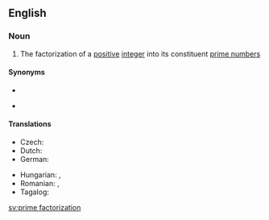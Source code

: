 ==English==
{{wikipedia|Integer factorization}}

===Noun===
{{en-noun|head=[[prime]] [[factorization]]}}

# {{lb|en|mathematics}} The factorization of a [[positive]] [[integer]] into its constituent [[prime number]]s

====Synonyms====
* {{l|en|integer factorization}}
* {{l|en|prime decomposition}} {{qualifier|rare}}

====Translations====
{{trans-top|factorization of a positive integer}}
* Czech: {{t|cs|prvočíselný rozklad|m}}
* Dutch: {{t|nl|priemfactorisatie}}
* German: {{t+|de|Primfaktorzerlegung|f}}
{{trans-mid}}
* Hungarian: {{t|hu|prímfaktorizáció}}, {{t|hu|prímfelbontás}}
* Romanian: {{t|ro|prim-factorizare|f}}, {{t|ro|factorizare în primi factori|f}}
* Tagalog: {{t|tl|balhong pagbungkag}}
{{trans-bottom}}

[[sv:prime factorization]]